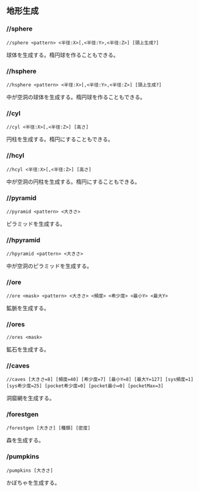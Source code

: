 ## 地形生成

### //sphere

```command
//sphere <pattern> <半径:X>[,<半径:Y>,<半径:Z>] [頭上生成?]
```

球体を生成する。楕円球を作ることもできる。

### //hsphere

```command
//hsphere <pattern> <半径:X>[,<半径:Y>,<半径:Z>] [頭上生成?]
```

中が空洞の球体を生成する。楕円球を作ることもできる。

### //cyl

```command
//cyl <半径:X>[,<半径:Z>] [高さ]
```

円柱を生成する。楕円にすることもできる。

### //hcyl

```command
//hcyl <半径:X>[,<半径:Z>] [高さ]
```

中が空洞の円柱を生成する。楕円にすることもできる。

### //pyramid

```command
//pyramid <pattern> <大きさ>
```

ピラミッドを生成する。

### //hpyramid

```command
//hpyramid <pattern> <大きさ>
```

中が空洞のピラミッドを生成する。

### //ore

```command
//ore <mask> <pattern> <大きさ> <頻度> <希少度> <最小Y> <最大Y>
```

鉱脈を生成する。

### //ores

```command
//ores <mask>
```

鉱石を生成する。

### //caves

```command
//caves [大きさ=8] [頻度=40] [希少度=7] [最小Y=8] [最大Y=127] [sys頻度=1] [sys希少度=25] [pocket希少度=0] [pocket最小=0] [pocketMax=3]
```

洞窟網を生成する。

### /forestgen

```command
/forestgen [大きさ] [種類] [密度]
```

森を生成する。

### /pumpkins

```command
/pumpkins [大きさ]
```

かぼちゃを生成する。
